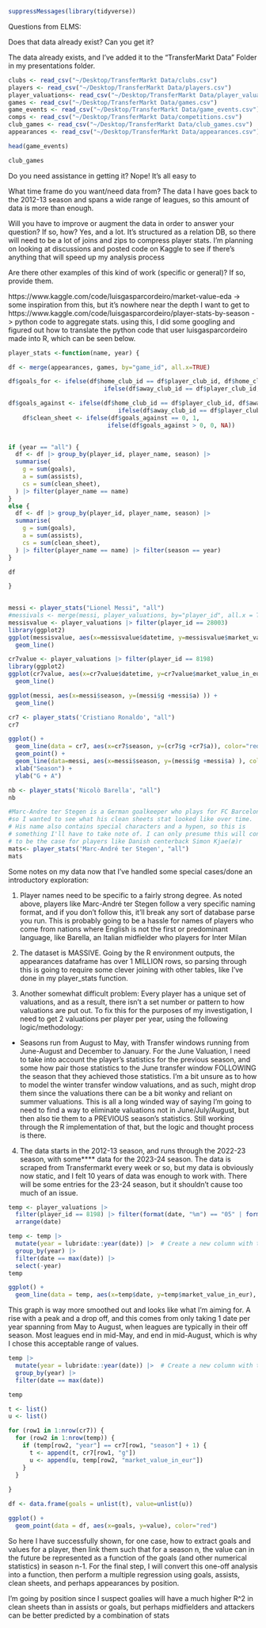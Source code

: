 ```r
suppressMessages(library(tidyverse))
```


Questions from ELMS:

Does that data already exist? Can you get it?

The data already exists, and I've added it to the "TransferMarkt Data" Folder in my presentations folder.
```r
clubs <- read_csv("~/Desktop/TransferMarkt Data/clubs.csv")
players <- read_csv("~/Desktop/TransferMarkt Data/players.csv")
player_valuations<- read_csv("~/Desktop/TransferMarkt Data/player_valuations.csv")
games <- read_csv("~/Desktop/TransferMarkt Data/games.csv")
game_events <- read_csv("~/Desktop/TransferMarkt Data/game_events.csv")
comps <- read_csv("~/Desktop/TransferMarkt Data/competitions.csv")
club_games <- read_csv("~/Desktop/TransferMarkt Data/club_games.csv")
appearances <- read_csv("~/Desktop/TransferMarkt Data/appearances.csv")

head(game_events)
```
```r
club_games
```


Do you need assistance in getting it?
Nope! It's all easy to 


What time frame do you want/need data from?
The data I have goes back to the 2012-13 season and spans a wide range of leagues, so this amount of data is more than enough.

Will you have to improve or augment the data in order to answer your question? If so, how?
Yes, and a lot. It's structured as a relation DB, so there will need to be a lot of joins and zips to compress player stats. I'm planning on looking at discussions and posted
code on Kaggle to see if there's anything that will speed up my analysis process

Are there other examples of this kind of work (specific or general)? If so, provide them.

https://www.kaggle.com/code/luisgasparcordeiro/market-value-eda -> some inspiration from this, but it's nowhere near the depth I want to get to
https://www.kaggle.com/code/luisgasparcordeiro/player-stats-by-season -> python code to aggregate stats. using this, I did some googling and figured out how to translate
the python code that user luisgasparcordeiro made into R, which can be seen below.


```r
player_stats <-function(name, year) {

df <- merge(appearances, games, by="game_id", all.x=TRUE)

df$goals_for <- ifelse(df$home_club_id == df$player_club_id, df$home_club_goals,
                           ifelse(df$away_club_id == df$player_club_id, df$away_club_goals, NA))

df$goals_against <- ifelse(df$home_club_id == df$player_club_id, df$away_club_goals,
                               ifelse(df$away_club_id == df$player_club_id, df$home_club_goals, NA))
    df$clean_sheet <- ifelse(df$goals_against == 0, 1,
                            ifelse(df$goals_against > 0, 0, NA))
    

if (year == "all") {
  df <- df |> group_by(player_id, player_name, season) |> 
  summarise(
    g = sum(goals),
    a = sum(assists),
    cs = sum(clean_sheet),
  ) |> filter(player_name == name)
}
else {
  df <- df |> group_by(player_id, player_name, season) |> 
  summarise(
    g = sum(goals),
    a = sum(assists),
    cs = sum(clean_sheet),
  ) |> filter(player_name == name) |> filter(season == year)
}

df

}
 

```
```r
messi <- player_stats("Lionel Messi", "all")
#messivals <- merge(messi, player_valuations, by="player_id", all.x = TRUE)
messisvalue <- player_valuations |> filter(player_id == 28003)
library(ggplot2)
ggplot(messisvalue, aes(x=messisvalue$datetime, y=messisvalue$market_value_in_eur)) +
  geom_line()
```
```r
cr7value <- player_valuations |> filter(player_id == 8198)
library(ggplot2)
ggplot(cr7value, aes(x=cr7value$datetime, y=cr7value$market_value_in_eur)) +
  geom_line()
```


```r
ggplot(messi, aes(x=messi$season, y=(messi$g +messi$a) )) +
  geom_line()
```



```r
cr7 <- player_stats('Cristiano Ronaldo', "all")
cr7
```


```r
ggplot() +
  geom_line(data = cr7, aes(x=cr7$season, y=(cr7$g +cr7$a)), color="red") +
  geom_point() +
  geom_line(data=messi, aes(x=messi$season, y=(messi$g +messi$a) ), color="lightblue") +
  xlab("Season") +
  ylab("G + A")
```

```r
nb <- player_stats('Nicolò Barella', "all")
nb
```

```r
#Marc-Andre ter Stegen is a German goalkeeper who plays for FC Barcelona, 
#so I wanted to see what his clean sheets stat looked like over time.
# His name also contains special characters and a hypen, so this is
# something I'll have to take note of. I can only presume this will continue
# to be the case for players like Danish centerback Simon Kjae(æ)r 
mats<- player_stats('Marc-André ter Stegen', "all")
mats
```


Some notes on my data now that I've handled some special cases/done an introductory
exploration:

1. Player names need to be specific to a fairly strong degree. As noted above,
players like Marc-André ter Stegen follow a very specific naming format, and
if you don't follow this, it'll break any sort of database parse you run. This
is probably going to be a hassle for names of players who come from nations where
English is not the first or predominant language, like Barella, an Italian midfielder
who players for Inter Milan

2. The dataset is MASSIVE. Going by the R environment outputs, the appearances dataframe
has over 1 MILLION rows, so parsing through this is going to require some clever joining
with other tables, like I've done in my player_stats function.

3. Another somewhat difficult problem: Every player has a unique set of valuations, and
as a result, there isn't a set number or pattern to how valuations are put out. To fix this
for the purposes of my investigation, I need to get 2 valuations per player per year, using
the following logic/methodology:
  - Seasons run from August to May, with Transfer windows running from June-August and December to January. For the June Valuation, I need to take into account the player's statistics for the previous season, and some how pair those statistics to the June transfer window FOLLOWING the season that they achieved those statistics. I'm a bit unsure as to how to model the winter transfer window valuations, and as such, might drop them since the valuations there can be a bit wonky and reliant on summer valuations. This is all a long winded way of saying I'm going to need to find a way to eliminate valuations not in June/July/August, but then also tie them to a PREVIOUS season's statistics. Still working through the R implementation of that, but the logic and thought process is there.
  
4. The data starts in the 2012-13 season, and runs through the 2022-23 season, with some**** data for the 2023-24 season. The data is scraped from Transfermarkt every week or so, but my data is obviously now static, and I felt 10 years of data was enough to work with. There will be some entries for the 23-24 season, but it shouldn't cause too much of an issue.

```r
temp <- player_valuations |> 
  filter(player_id == 8198) |> filter(format(date, "%m") == "05" | format(date, "%m") == "06" | format(date, "%m") == "07" | format(date, "%m") == "08") |> 
  arrange(date)

temp <- temp |>
  mutate(year = lubridate::year(date)) |>  # Create a new column with the year
  group_by(year) |>
  filter(date == max(date)) |>
  select(-year)
temp
```

```r
ggplot() +
  geom_line(data = temp, aes(x=temp$date, y=temp$market_value_in_eur), color="red")
```
This graph is way more smoothed out and looks like what I'm aiming for. A rise with a peak and a drop off, and this comes from only taking 1 date per year spanning from May to August, when leagues are typically in their off season. Most leagues end in mid-May, and end in mid-August, which is why I chose this acceptable range of values.


```r
temp |>
  mutate(year = lubridate::year(date)) |>  # Create a new column with the year
  group_by(year) |>
  filter(date == max(date))

temp
```
```r
t <- list()
u <- list()

for (row1 in 1:nrow(cr7)) {
  for (row2 in 1:nrow(temp)) {
    if (temp[row2, "year"] == cr7[row1, "season"] + 1) {
      t <- append(t, cr7[row1, "g"])
      u <- append(u, temp[row2, "market_value_in_eur"])
    }
  }
  
}

df <- data.frame(goals = unlist(t), value=unlist(u))

ggplot() +
  geom_point(data = df, aes(x=goals, y=value), color="red")
```

So here I have successfully shown, for one case, how to extract goals and values for a player, then link them such that for a season n, the value can in the future be represented as a function of the goals (and other numerical statistics) in season n-1. For the final step, I will convert this one-off analysis into a function, then perform a multiple regression using goals, assists, clean sheets, and perhaps appearances by position.

I'm going by position since I suspect goalies will have a much higher R^2 in clean sheets than in assists or goals, but perhaps midfielders and attackers can be better predicted by a combination of stats